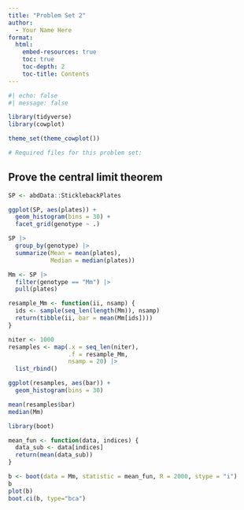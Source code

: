 ```yaml
---
title: "Problem Set 2"
author:
  - Your Name Here
format: 
  html:
    embed-resources: true
    toc: true
    toc-depth: 2
    toc-title: Contents
---
```


```r
#| echo: false
#| message: false

library(tidyverse)
library(cowplot)

theme_set(theme_cowplot())

# Required files for this problem set:

```


## Prove the central limit theorem

```r
SP <- abdData::SticklebackPlates

ggplot(SP, aes(plates)) +
  geom_histogram(bins = 30) +
  facet_grid(genotype ~ .)

SP |> 
  group_by(genotype) |> 
  summarize(Mean = mean(plates),
            Median = median(plates))

Mm <- SP |> 
  filter(genotype == "Mm") |> 
  pull(plates)

resample_Mm <- function(ii, nsamp) {
  ids <- sample(seq_len(length(Mm)), nsamp)
  return(tibble(ii, bar = mean(Mm[ids])))
}

niter <- 1000
resamples <- map(.x = seq_len(niter),
                 .f = resample_Mm,
                 nsamp = 20) |> 
  list_rbind()

ggplot(resamples, aes(bar)) +
  geom_histogram(bins = 30)

mean(resamples$bar)
median(Mm)

```


```r
library(boot)

mean_fun <- function(data, indices) {
  data_sub <- data[indices]
  return(mean(data_sub))
}

b <- boot(data = Mm, statistic = mean_fun, R = 2000, stype = "i")
b
plot(b)
boot.ci(b, type="bca")
```

